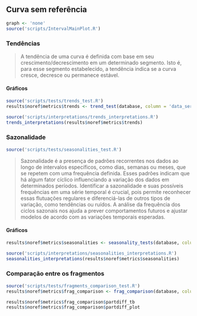 ## Curva sem referência {.tabset .tabset-fade .tabset-pills}

```r
graph <- 'none'
source('scripts/IntervalMainPlot.R')
```

### Tendências
> A tendência de uma curva é definida com base em seu crescimento/decrescimento em um determinado segmento. Isto é, para esse segmento estabelecido, a tendência indica se a curva cresce, decresce ou permanece estável.

#### **Gráficos**

```r
source('scripts/tests/trends_test.R')
results$noref$metrics$trends <- trend_test(database, column = 'data_series')
```

```r
source('scripts/interpretations/trends_interpretations.R')
trends_interpretations(results$noref$metrics$trends)
```

### Sazonalidade

```r
source('scripts/tests/seasonalities_test.R')
```

>Sazonalidade é a presença de padrões recorrentes nos dados ao longo de intervalos específicos, como dias, semanas ou meses, que se repetem com uma frequência definida. Esses padrões indicam que há algum fator cíclico influenciando a variação dos dados em determinados períodos. Identificar a sazonalidade e suas possíveis frequências em uma série temporal é crucial, pois permite reconhecer essas flutuações regulares e diferenciá-las de outros tipos de variação, como tendências ou ruídos. A análise da frequência dos ciclos sazonais nos ajuda a prever comportamentos futuros e ajustar modelos de acordo com as variações temporais esperadas.
  
#### **Gráficos**

<!-- <details> -->
<!--   <summary>Click to See</summary> -->
```r
results$noref$metrics$seasonalities <- seasonality_tests(database, column = 'data_series')
```
<!-- </details>  -->

```r
source('scripts/interpretations/seasonalities_interpretations.R')
seasonalities_interpretations(results$noref$metrics$seasonalities)
```

### Comparação entre os fragmentos

```r
source('scripts/tests/fragments_comparison_test.R')
results$noref$metrics$frag_comparison <- frag_comparison(database, column = 'data_series')
```

```r
results$noref$metrics$frag_comparison$partdiff_tb
results$noref$metrics$frag_comparison$partdiff_plot
```

```r
```

